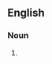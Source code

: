 ==English==

===Noun===
{{head|en|noun|head=[[l']][[esprit]] [[d']][[escalier]]}}

# {{alternative form of|l'esprit de l'escalier}}